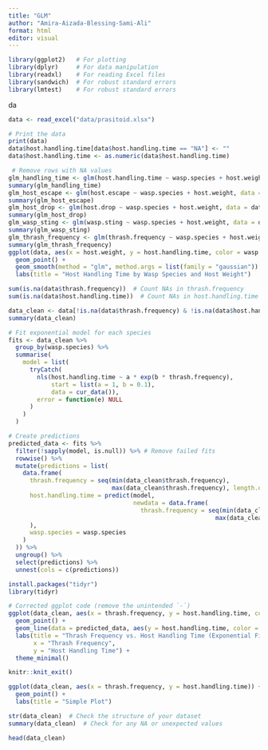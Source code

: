 ---
title: "GLM"
author: "Amira-Aizada-Blessing-Sami-Ali"
format: html
editor: visual
---

```{r}
library(ggplot2)   # For plotting
library(dplyr)     # For data manipulation
library(readxl)    # For reading Excel files
library(sandwich)  # For robust standard errors
library(lmtest)    # For robust standard errors
```

da 

```{r}
data <- read_excel("data/prasitoid.xlsx")

```


```{r}
# Print the data
print(data)
data$host.handling.time[data$host.handling.time == "NA"] <- ""
data$host.handling.time <- as.numeric(data$host.handling.time)

```

```{r}
 # Remove rows with NA values
glm_handling_time <- glm(host.handling.time ~ wasp.species + host.weight, data = data, family = gaussian())
summary(glm_handling_time)
glm_host_escape <- glm(host.escape ~ wasp.species + host.weight, data = data, family = binomial())
summary(glm_host_escape)
glm_host_drop <- glm(host.drop ~ wasp.species + host.weight, data = data, family = binomial())
summary(glm_host_drop)
glm_wasp_sting <- glm(wasp.sting ~ wasp.species + host.weight, data = data, family = binomial())
summary(glm_wasp_sting)
glm_thrash_frequency <- glm(thrash.frequency ~ wasp.species + host.weight, data = data, family = gaussian())
summary(glm_thrash_frequency)
ggplot(data, aes(x = host.weight, y = host.handling.time, color = wasp.species)) +
  geom_point() +
  geom_smooth(method = "glm", method.args = list(family = "gaussian")) +
  labs(title = "Host Handling Time by Wasp Species and Host Weight")
```
```{r}

sum(is.na(data$thrash.frequency))  # Count NAs in thrash.frequency
sum(is.na(data$host.handling.time))  # Count NAs in host.handling.time

data_clean <- data[!is.na(data$thrash.frequency) & !is.na(data$host.handling.time), ]
summary(data_clean)
```

```{r}

# Fit exponential model for each species
fits <- data_clean %>%
  group_by(wasp.species) %>%
  summarise(
    model = list(
      tryCatch(
        nls(host.handling.time ~ a * exp(b * thrash.frequency),
            start = list(a = 1, b = 0.1),
            data = cur_data()),
        error = function(e) NULL
      )
    )
  )

# Create predictions
predicted_data <- fits %>%
  filter(!sapply(model, is.null)) %>% # Remove failed fits
  rowwise() %>%
  mutate(predictions = list(
    data.frame(
      thrash.frequency = seq(min(data_clean$thrash.frequency),
                             max(data_clean$thrash.frequency), length.out = 100),
      host.handling.time = predict(model, 
                                   newdata = data.frame(
                                     thrash.frequency = seq(min(data_clean$thrash.frequency),
                                                          max(data_clean$thrash.frequency), length.out = 100))
      ),
      wasp.species = wasp.species
    )
  )) %>%
  ungroup() %>%
  select(predictions) %>%
  unnest(cols = c(predictions))
```

```{r}
install.packages("tidyr")
library(tidyr)
```


```{r}
# Corrected ggplot code (remove the unintended `-`)
ggplot(data_clean, aes(x = thrash.frequency, y = host.handling.time, color = wasp.species)) +
  geom_point() +
  geom_line(data = predicted_data, aes(y = host.handling.time, color = wasp.species)) +
  labs(title = "Thrash Frequency vs. Host Handling Time (Exponential Fit)", 
       x = "Thrash Frequency", 
       y = "Host Handling Time") +
  theme_minimal()

```

```{r}
knitr::knit_exit()

```

```{r}

ggplot(data_clean, aes(x = thrash.frequency, y = host.handling.time)) +
  geom_point() +
  labs(title = "Simple Plot")

str(data_clean)  # Check the structure of your dataset
summary(data_clean)  # Check for any NA or unexpected values

head(data_clean)

```
